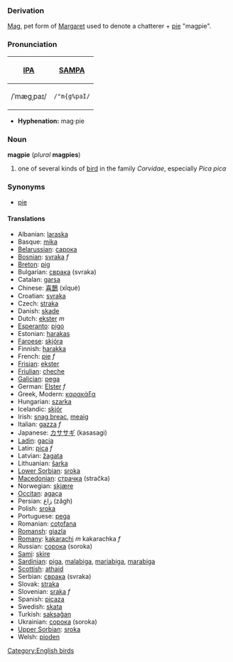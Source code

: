 === Derivation ===
[[Mag]], pet form of [[Margaret]] used to denote a chatterer + [[pie]] "magpie".

===Pronunciation===
{| border=1 cellpadding=5
! [[w:International Phonetic Alphabet|IPA]] !! [[w:SAMPA|SAMPA]]
|-
| /ˈmæɡˌpaɪ/ || <tt>/"m{g%paI/</tt>
|}

*'''Hyphenation:''' mag·pie

=== Noun ===
'''magpie''' (''plural'' '''magpies''')
# one of several kinds of [[bird]] in the family ''Corvidae'', especially ''Pica pica''

=== Synonyms ===
*[[pie]]

==== Translations ====
*Albanian: [[laraska]]
*Basque: [[mika]]
*[[Belarussian]]: [[сарока]]
*[[Bosnian]]: [[svraka]] ''f''
*[[Breton]]: [[pig#Breton|pig]]
*Bulgarian: [[сврака]] (svraka)
*Catalan: [[garsa]]
*Chinese: [[喜鵲]] (xǐquè)
*Croatian: [[svraka]]
*Czech: [[straka]]
*Danish: [[skade]]
*Dutch: [[ekster]] ''m''
*[[Esperanto]]: [[pigo]]
*Estonian: [[harakas]]
*[[Faroese]]: [[skjóra]]
*Finnish: [[harakka]]
*French: [[pie#French|pie]] ''f''
*[[Frisian]]: [[ekster]]
*[[Friulian]]: [[cheche]]
*[[Galician]]: [[pega]]
*German: [[Elster]] ''f''
*Greek, Modern: [[καρακάξα]] '' ''
*Hungarian: [[szarka]]
*Icelandic: [[skjór]]
*Irish: [[snag breac]], [[meaig]]
*Italian: [[gazza]] ''f''
*Japanese: [[カササギ]] (kasasagi)
*[[Ladin]]: [[gacia]]
*Latin: [[pica#Latin|pica]] ''f''
*Latvian: [[žagata]]
*Lithuanian: [[šarka]]
*[[Lower Sorbian]]: [[sroka]]
*[[Macedonian]]: [[страчка]] (stračka)
*Norwegian: [[skjære]]
*[[Occitan]]: [[agaça]]
*Persian: [[زاغ]] (zâgh)
*Polish: [[sroka]] '' ''
*Portuguese: [[pega]]
*Romanian: [[coţofana]]
*[[Romansh]]: [[giazla]]
*[[Romany]]: [[kakarachi]] ''m'' kakarachka ''f''
*Russian: [[сорока]] (soroka) '' ''
*[[Sami]]: [[skire]]
*[[Sardinian]]: [[piga]], [[malabiga]], [[mariabiga]], [[marabiga]]
*[[Scottish]]: [[athaid]]
*Serbian: [[сврака]] (svraka)
*Slovak: [[straka]]
*Slovenian: [[sraka]] ''f''
*Spanish: [[picaza]] '' ''
*Swedish: [[skata]]
*Turkish: [[saksağan]]
*Ukrainian: [[сорока]] (soroka)
*[[Upper Sorbian]]: [[sroka]]
*Welsh: [[pioden]]

[[Category:English birds]]